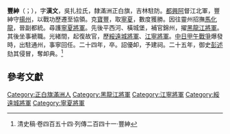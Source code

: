 '''豐紳'''（{{lang-mnc|ᡶᡝᠩᡧᡝᠨ|v=Fengšen|a=Fengxen}}；{{bd|1820年||1898年}}），字'''漢文'''，吳扎拉氏，隸滿洲正白旗，吉林駐防。[[都興阿|都興阿]]督江北軍，豐紳守[[揚州|揚州]]，以戰功歷遷至協領。克[[寶豐|寶豐]]，取[[寧夏|寧夏]]，數度獲勝。因往靈州招撫[[馬化龍|馬化龍]]，晉副都統。尋護[[寧夏將軍|寧夏將軍]]。先後平西河、橫城堡，補官錦州，擢[[黑龍江將軍|黑龍江將軍]]。其後坐事褫職。光緒間，起復故官，歷[[綏遠城將軍|綏遠城將軍]]、[[江寧將軍|江寧將軍]]。[[中日甲午戰爭|中日甲午戰爭]]爆發時，出駐通州，事寧回任。二十四年，卒。詔優卹，予建祠。二十五年，御史[[彭述|彭述]]劾其侵冒，奪卹典。<ref>清史稿·卷四百五十四·列傳二百四十一·豐紳</ref>

==參考文獻==
<div class="references-small">
<references></references>
</div>

[[Category:正白旗滿洲人|Category:正白旗滿洲人]]
[[Category:黑龍江將軍|Category:黑龍江將軍]]
[[Category:江寧將軍|Category:江寧將軍]]
[[Category:綏遠城將軍|Category:綏遠城將軍]]
[[Category:寧夏將軍|Category:寧夏將軍]]
{{清朝人物小作品}}
